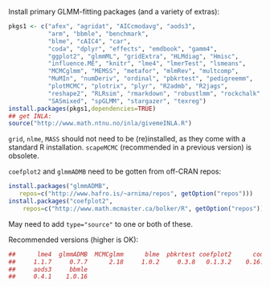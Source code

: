 Install primary GLMM-fitting packages (and a variety of extras):

```r
pkgs1 <- c("afex", "agridat", "AICcmodavg", "aods3",
           "arm", "bbmle", "benchmark", 
           "blme", "cAIC4", "car",
           "coda", "dplyr", "effects", "emdbook", "gamm4", 
           "ggplot2", "glmmML", "gridExtra", "HLMdiag", "Hmisc",
           "influence.ME", "knitr", "lme4", "lmerTest", "lsmeans",
           "MCMCglmm", "MEMSS", "metafor", "mlmRev", "multcomp",
           "MuMIn", "numDeriv", "ordinal", "pbkrtest", "pedigreemm",
           "plotMCMC", "plotrix", "plyr", "R2admb", "R2jags",
           "reshape2", "RLRsim", "rmarkdown", "robustlmm", "rockchalk", 
           "SASmixed", "spGLMM", "stargazer", "texreg")
install.packages(pkgs1,dependencies=TRUE)
## get INLA:
source("http://www.math.ntnu.no/inla/givemeINLA.R")
```

`grid`, `nlme`, `MASS` should not need to be (re)installed, as they come with a standard R installation.  `scapeMCMC` (recommended in a previous version) is obsolete.

`coefplot2` and `glmmADMB` need to be gotten from off-CRAN repos:

```r
install.packages("glmmADMB",
   repos=c("http://www.hafro.is/~arnima/repos", getOption("repos")))
install.packages("coefplot2",
    repos=c("http://www.math.mcmaster.ca/bolker/R", getOption("repos"))
```
May need to add `type="source"` to one or both of these.

Recommended versions (higher is OK):
```r
##      lme4  glmmADMB  MCMCglmm      blme  pbkrtest coefplot2      coda
##     1.1.7     0.7.7      2.18     1.0.2     0.3.8   0.1.3.2    0.16.1
##     aods3     bbmle
##     0.4.1    1.0.16
```
